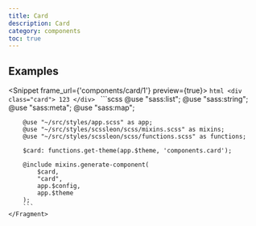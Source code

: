 ```yaml
---
title: Card
description: Card
category: components
toc: true
---
```



## Examples

<Snippet frame_url={'components/card/1'} preview={true}>
    <Fragment slot="html">
        ```html
        <div class="card">
            123
        </div>
        ```
    </Fragment>
    <Fragment slot="scss">
        ```scss
        @use "sass:list";
        @use "sass:string";
        @use "sass:meta";
        @use "sass:map";

        @use "~/src/styles/app.scss" as app;
        @use "~/src/styles/scssleon/scss/mixins.scss" as mixins;
        @use "~/src/styles/scssleon/scss/functions.scss" as functions;

        $card: functions.get-theme(app.$theme, 'components.card');

        @include mixins.generate-component(
            $card,
            "card",
            app.$config,
            app.$theme
        );
        ```
    </Fragment>
</Snippet>

